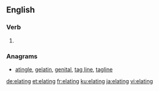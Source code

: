==English==

===Verb===
{{head|en|present participle}}

# {{present participle of|elate|lang=en|nocat=1}}

===Anagrams===
* [[atingle#English|atingle]], [[gelatin#English|gelatin]], [[genital#English|genital]], [[tag line#English|tag line]], [[tagline#English|tagline]]

[[de:elating]]
[[et:elating]]
[[fr:elating]]
[[ku:elating]]
[[ja:elating]]
[[vi:elating]]